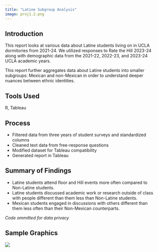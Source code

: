 ```yaml
---
title: "Latine Subgroup Analysis"
image: proj1.2.png
---
```


## Introduction

This report looks at various data about Latine students living on in UCLA dormitories from 2021-24. We
utilized responses to Rate the Hill 2023-24 along with demographic data from the 2021-22,
2022-23, and 2023-24 UCLA academic years. 

This report further aggregates data about Latine students into smaller subgroups: Mexican and non-Mexican in order to understand deeper nuances between ethnic identities.

## Tools Used
R, Tableau

## Process
* Filtered data from three years of student surveys and standardized columns
* Cleaned text data from free-response questions
* Modified dataset for Tableau compatibility
* Generated report in Tableau

## Summary of Findings
* Latine students attend floor and Hill events more often compared to Non-Latine students.
* Latine students discussed academic work or research outside of class with people
different than them less than Non-Latine students.
* Mexican students engaged in discussions with others different than them less often than
their Non-Mexican counterparts. 

*Code ommitted for data privacy*

## Sample Graphics
![](proj1.1.png)

